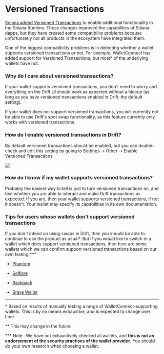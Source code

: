 # Versioned Transactions

[Solana added Versioned Transactions](https://docs.solana.com/developing/versioned-transactions) to enable additional functionality in the Solana Runtime. These changes improved the capabilities of Solana dapps, but they have created some compatibility problems because unfortunately not all products in the ecosystem have integrated them.

One of the biggest compatibility problems is in detecting whether a wallet supports versioned transactions or not. For example, WalletConnect has added support for Versioned Transactions, but most\* of the underlying wallets have not.

### Why do I care about versioned transactions?

If your wallet supports versioned transactions, you don't need to worry and everything on the Drift UI should work as expected without a hiccup (as long as you have versioned transactions enabled in Drift, the default setting).

If your wallet does not support versioned transactions, you will currently not be able to use Drift's spot swap functionality, as this feature currently only works with versioned transactions.

### How do I enable versioned transactions in Drift?

By default versioned transactions should be enabled, but you can double-check and edit this setting by going to Settings -> Other -> Enable Versioned Transactions

![](public/assets/lvtSVVMz9URv0ocBM76zt_screenshot-2023-11-15-at-13654-pm.png)

### How do I know if my wallet supports versioned transactions?

Probably the easiest way to tell is just to turn versioned transactions on, and test whether you are able to interact and make Drift transactions as expected. If you are, then your wallet supports versioned transactions, if not it doesn't. Your wallet may specify its capabilities in its own documentation.

### Tips for users whose wallets don't support versioned transactions

If you don't intend on using swaps in Drift, then you should be able to continue to use the product as usual\*. But if you _would_ like to switch to a wallet which does support versioned transactions, then here are some wallets which we can confirm support versioned transactions based on our own testing.\*\*\*

-   [Phantom](https://phantom.app/)

-   [Solflare](https://solflare.com/)

-   [Backpack](https://www.backpack.app/)

-   [Brave Wallet](https://brave.com/wallet/)

---

\* Based on results of manually testing a range of WalletConnect-supporting wallets. This is by no means exhaustive, and is expected to change over time.

\*\* This may change in the future

\*\*\* Note : We have not exhaustively checked all wallets, and **this is not an endorsement of the security practises of the wallet provider**. You should do your own research when choosing a wallet.
